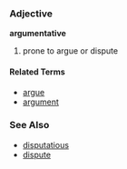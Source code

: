 ===Adjective===
'''argumentative'''

# prone to argue or dispute

====Related Terms====
*[[argue]]
*[[argument]]

===See Also===
*[[disputatious]]
*[[dispute]]